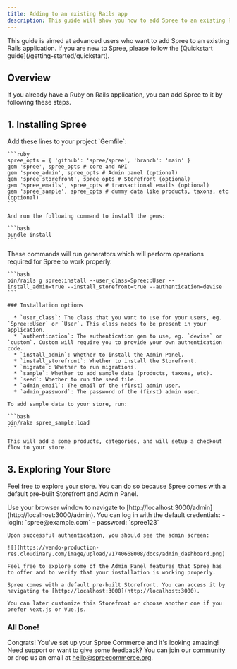 ```yaml
---
title: Adding to an existing Rails app
description: This guide will show you how to add Spree to an existing Ruby on Rails application.
---
```


<Warning>
  This guide is aimed at advanced users who want to add Spree to an existing Rails application. If you are new to Spree, please follow the [Quickstart guide](/getting-started/quickstart).
</Warning>

## Overview

If you already have a Ruby on Rails application, you can add Spree to it by following these steps.

## 1. Installing Spree

<AccordionGroup>
   <Accordion icon="gem" title="Add Spree gems">
    Add these lines to your project `Gemfile`:

    ```ruby
    spree_opts = { 'github': 'spree/spree', 'branch': 'main' }
    gem 'spree', spree_opts # core and API
    gem 'spree_admin', spree_opts # Admin panel (optional)
    gem 'spree_storefront', spree_opts # Storefront (optional)
    gem 'spree_emails', spree_opts # transactional emails (optional)
    gem 'spree_sample', spree_opts # dummy data like products, taxons, etc (optional)
    ```

    And run the following command to install the gems:

    ```bash
    bundle install
    ```
  </Accordion>

  <Accordion icon="terminal" title="Run the install generator">
    These commands will run generators which will perform operations required for Spree to work properly.

    ```bash
    bin/rails g spree:install --user_class=Spree::User --install_admin=true --install_storefront=true --authentication=devise
    ```

    ### Installation options

      * `user_class`: The class that you want to use for your users, eg. `Spree::User` or `User`. This class needs to be present in your application.
      * `authentication`: The authentication gem to use, eg. `devise` or `custom`. Custom will require you to provide your own authentication code.
      * `install_admin`: Whether to install the Admin Panel.
      * `install_storefront`: Whether to install the Storefront.
      * `migrate`: Whether to run migrations.
      * `sample`: Whether to add sample data (products, taxons, etc).
      * `seed`: Whether to run the seed file.
      * `admin_email`: The email of the (first) admin user.
      * `admin_password`: The password of the (first) admin user.

   </Accordion>

   <Accordion icon="box" title="Adding sample data">

    To add sample data to your store, run:

    ```bash
    bin/rake spree_sample:load
    ```

    This will add a some products, categories, and will setup a checkout flow to your store.
  </Accordion>
</AccordionGroup>

## 3. Exploring Your Store

Feel free to explore your store. You can do so because Spree comes with a default pre-built Storefront and Admin Panel.

<AccordionGroup>
  <Accordion icon="key" title="Logging into the Admin Dashboard">
    Use your browser window to navigate to [http://localhost:3000/admin](http://localhost:3000/admin). You can log in with the default credentials:
      - login: `spree@example.com`
      - password: `spree123`

    Upon successful authentication, you should see the admin screen:

    ![](https://vendo-production-res.cloudinary.com/image/upload/v1740668008/docs/admin_dashboard.png)

    Feel free to explore some of the Admin Panel features that Spree has to offer and to verify that your installation is working properly.
  </Accordion>

  <Accordion icon="palette" title="Browsing Storefront">
  
    Spree comes with a default pre-built Storefront. You can access it by navigating to [http://localhost:3000](http://localhost:3000).
    
    You can later customize this Storefront or choose another one if you prefer Next.js or Vue.js.

  </Accordion>
</AccordionGroup>

### All Done!

Congrats! You've set up your Spree Commerce and it's looking amazing! Need support or want to give some feedback? You can join our [community](https://slack.spreecommerce.org/) or drop us an email at [hello@spreecommerce.org](mailto:hello@spreecommerce.org).
